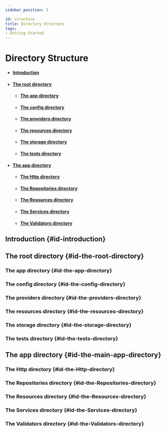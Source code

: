 ```yaml
---
sidebar_position: 3

id: structure
title: Directory Structure
tags:
- Getting Started
---
```


# Directory Structure

- #### [Introduction](#id-introduction)
- #### [The root directory](#id-the-root-directory)
    - #### [The app directory](#id-the-app-directory)
    - #### [The config directory](#id-the-config-directory)
    - #### [The providers directory](#id-the-providers-directory)
    - #### [The resources directory](#id-the-resources-directory)
    - #### [The storage directory](#id-the-storage-directory)
    - #### [The tests directory](#id-the-tests-directory)
- #### [The app directory](#id-the-main-app-directory)
    - #### [The Http directory](#id-the-Http-directory)
    - #### [The Repositories directory](#id-the-Repositories-directory)
    - #### [The Resources directory](#id-the-Resources-directory)
    - #### [The Services directory](#id-the-Services-directory)
    - #### [The Validators directory](#id-the-Validators-directory)

## Introduction {#id-introduction}

## The root directory {#id-the-root-directory}

### The app directory {#id-the-app-directory}
### The config directory {#id-the-config-directory}
### The providers directory {#id-the-providers-directory}
### The resources directory {#id-the-resources-directory}
### The storage directory {#id-the-storage-directory}
### The tests directory {#id-the-tests-directory}

## The app directory {#id-the-main-app-directory}

### The Http directory {#id-the-Http-directory}
### The Repositories directory {#id-the-Repositories-directory}
### The Resources directory {#id-the-Resources-directory}
### The Services directory {#id-the-Services-directory}
### The Validators directory {#id-the-Validators-directory}
